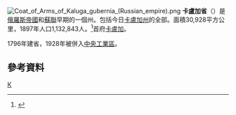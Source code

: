 [[File:Coat_of_Arms_of_Kaluga_gubernia_(Russian_empire).png|right]]
'''卡盧加省'''（{{lang|ru|Калужская губерния}}）是[[俄羅斯帝國|俄羅斯帝國]]和[[蘇聯|蘇聯]]早期的一個州。包括今日[[卡盧加州|卡盧加州]]的全部。面積30,928平方公里，1897年人口1,132,843人。<ref>{{Cite web |url=http://demoscope.ru/weekly/ssp/rus_lan_97.php?reg=43 |title=Первая всеобщая перепись населения Российской Империи 1897 г. |accessdate=2008-08-06 |archive-date=2015-02-09 |archive-url=https://web.archive.org/web/20150209045011/http://demoscope.ru/weekly/ssp/rus_lan_97.php?reg=43 |dead-url=no }}</ref>首府[[卡盧加|卡盧加]]。

1796年建省，1928年被併入[[中央工業區|中央工業區]]。
==參考資料==
<div class="references-small">
<references />
</div>
{{ImpRussia}}
[[Category:俄羅斯帝國行政區劃|К]]